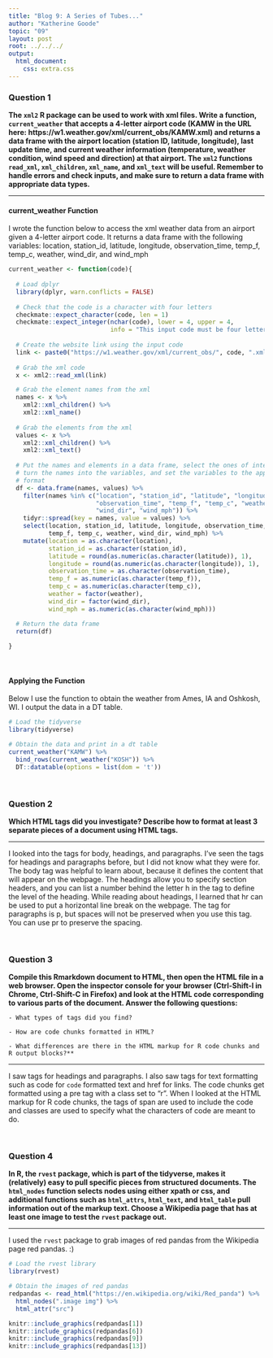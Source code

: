```yaml
---
title: "Blog 9: A Series of Tubes..."
author: "Katherine Goode"
topic: "09"
layout: post
root: ../../../
output: 
  html_document: 
    css: extra.css
---
```


### Question 1

**The `xml2` R package can be used to work with xml files. Write a function, `current_weather` that accepts a 4-letter airport code (KAMW in the URL here: https://w1.weather.gov/xml/current_obs/KAMW.xml) and returns a data frame with the airport location (station ID, latitude, longitude), last update time, and current weather information (temperature, weather condition, wind speed and direction) at that airport. The `xml2` functions `read_xml`, `xml_children`, `xml_name`, and `xml_text` will be useful. Remember to handle errors and check inputs, and make sure to return a data frame with appropriate data types.**

---

#### current_weather Function

I wrote the function below to access the xml weather data from an airport given a 4-letter airport code. It returns a data frame with the following variables: location, station_id, latitude, longitude, observation_time, temp_f, temp_c, weather, wind_dir, and wind_mph

```r
current_weather <- function(code){
  
  # Load dplyr
  library(dplyr, warn.conflicts = FALSE)
  
  # Check that the code is a character with four letters
  checkmate::expect_character(code, len = 1)
  checkmate::expect_integer(nchar(code), lower = 4, upper = 4, 
                            info = "This input code must be four letters.")
  
  # Create the website link using the input code
  link <- paste0("https://w1.weather.gov/xml/current_obs/", code, ".xml")
  
  # Grab the xml code
  x <- xml2::read_xml(link)

  # Grab the element names from the xml
  names <- x %>%
    xml2::xml_children() %>%
    xml2::xml_name()
  
  # Grab the elements from the xml
  values <- x %>%
    xml2::xml_children() %>%
    xml2::xml_text()
  
  # Put the names and elements in a data frame, select the ones of interest,
  # turn the names into the variables, and set the variables to the appropriate
  # format
  df <- data.frame(names, values) %>%
    filter(names %in% c("location", "station_id", "latitude", "longitude",
                        "observation_time", "temp_f", "temp_c", "weather",
                        "wind_dir", "wind_mph")) %>%
    tidyr::spread(key = names, value = values) %>%
    select(location, station_id, latitude, longitude, observation_time, 
           temp_f, temp_c, weather, wind_dir, wind_mph) %>%
    mutate(location = as.character(location),
           station_id = as.character(station_id),
           latitude = round(as.numeric(as.character(latitude)), 1),
           longitude = round(as.numeric(as.character(longitude)), 1),
           observation_time = as.character(observation_time),
           temp_f = as.numeric(as.character(temp_f)),
           temp_c = as.numeric(as.character(temp_c)),
           weather = factor(weather),
           wind_dir = factor(wind_dir),
           wind_mph = as.numeric(as.character(wind_mph)))

  # Return the data frame
  return(df)
  
}
```

<br>

#### Applying the Function

Below I use the function to obtain the weather from Ames, IA and Oshkosh, WI. I output the data in a DT table.

```r
# Load the tidyverse
library(tidyverse)

# Obtain the data and print in a dt table
current_weather("KAMW") %>%
  bind_rows(current_weather("KOSH")) %>% 
  DT::datatable(options = list(dom = 't'))
```

<br>

### Question 2

**Which HTML tags did you investigate? Describe how to format at least 3 separate pieces of a document using HTML tags.**

---

I looked into the tags for body, headings, and paragraphs. I've seen the tags for headings and paragraphs before, but I did not know what they were for. The body tag was helpful to learn about, because it defines the content that will appear on the webpage. The headings allow you to specify section headers, and you can list a number behind the letter h in the tag to define the level of the heading. While reading about headings, I learned that hr can be used to put a horizontal line break on the webpage. The tag for paragraphs is p, but spaces will not be preserved when you use this tag. You can use pr to preserve the spacing.

<br>

### Question 3 

**Compile this Rmarkdown document to HTML, then open the HTML file in a web browser. Open the inspector console for your browser (Ctrl-Shift-I in Chrome, Ctrl-Shift-C in Firefox) and look at the HTML code corresponding to various parts of the document. Answer the following questions: **

    - What types of tags did you find?

    - How are code chunks formatted in HTML?

    - What differences are there in the HTML markup for R code chunks and R output blocks?**
    
---

I saw tags for headings and paragraphs. I also saw tags for text formatting such as code for `code` formatted text and href for links. The code chunks get formatted using a pre tag with a class set to "r". When I looked at the HTML markup for R code chunks, the tags of span are used to include the code and classes are used to specify what the characters of code are meant to do.

<br>

### Question 4

**In R, the `rvest` package, which is part of the tidyverse, makes it (relatively) easy to pull specific pieces from structured documents. The `html_nodes` function selects nodes using either xpath or css, and additional functions such as `html_attrs`, `html_text`, and `html_table` pull information out of the markup text. Choose a Wikipedia page that has at least one image to test the `rvest` package out.**

---

I used the `rvest` package to grab images of red pandas from the Wikipedia page red pandas. :)

```r
# Load the rvest library
library(rvest)

# Obtain the images of red pandas
redpandas <- read_html("https://en.wikipedia.org/wiki/Red_panda") %>%
  html_nodes(".image img") %>%
  html_attr("src")
```

```r
knitr::include_graphics(redpandas[1])
knitr::include_graphics(redpandas[6])
knitr::include_graphics(redpandas[9])
knitr::include_graphics(redpandas[13])
```

